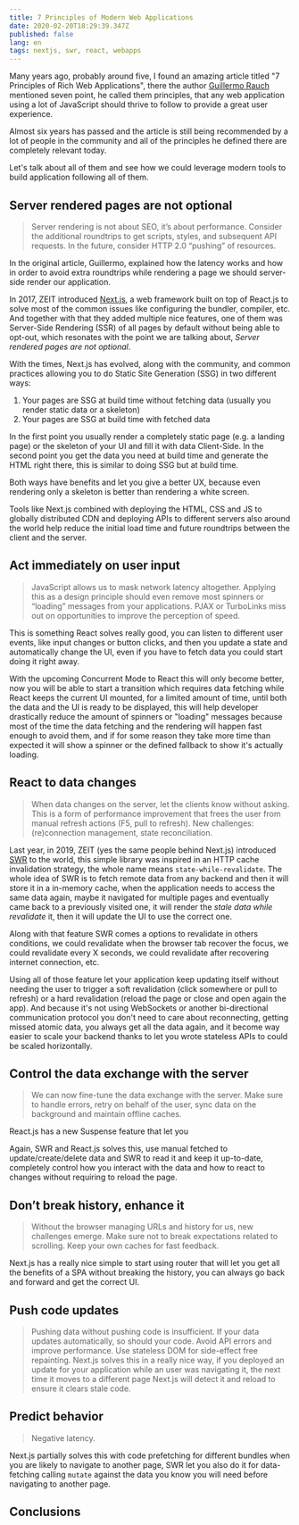 ```yaml
---
title: 7 Principles of Modern Web Applications
date: 2020-02-20T18:29:39.347Z
published: false
lang: en
tags: nextjs, swr, react, webapps
---
```


Many years ago, probably around five, I found an amazing article titled "7 Principles of Rich Web Applications", there the author [Guillermo Rauch](https://rauchg.com) mentioned seven point, he called them principles, that any web application using a lot of JavaScript should thrive to follow to provide a great user experience.

Almost six years has passed and the article is still being recommended by a lot of people in the community and all of the principles he defined there are completely relevant today.

Let's talk about all of them and see how we could leverage modern tools to build application following all of them.

## Server rendered pages are not optional

> Server rendering is not about SEO, it’s about performance. Consider the additional roundtrips to get scripts, styles, and subsequent API requests. In the future, consider HTTP 2.0 “pushing” of resources.

In the original article, Guillermo, explained how the latency works and how in order to avoid extra roundtrips while rendering a page we should server-side render our application.

In 2017, ZEIT introduced [Next.js](https://nextjs.org), a web framework built on top of React.js to solve most of the common issues like configuring the bundler, compiler, etc. And together with that they added multiple nice features, one of them was Server-Side Rendering (SSR) of all pages by default without being able to opt-out, which resonates with the point we are talking about, _Server rendered pages are not optional_.

With the times, Next.js has evolved, along with the community, and common practices allowing you to do Static Site Generation (SSG) in two different ways:

1. Your pages are SSG at build time without fetching data (usually you render static data or a skeleton)
2. Your pages are SSG at build time with fetched data

In the first point you usually render a completely static page (e.g. a landing page) or the skeleton of your UI and fill it with data Client-Side. In the second point you get the data you need at build time and generate the HTML right there, this is similar to doing SSG but at build time.

Both ways have benefits and let you give a better UX, because even rendering only a skeleton is better than rendering a white screen.

Tools like Next.js combined with deploying the HTML, CSS and JS to globally distributed CDN and deploying APIs to different servers also around the world help reduce the initial load time and future roundtrips between the client and the server.

## Act immediately on user input

> JavaScript allows us to mask network latency altogether. Applying this as a design principle should even remove most spinners or “loading” messages from your applications. PJAX or TurboLinks miss out on opportunities to improve the perception of speed.

This is something React solves really good, you can listen to different user events, like input changes or button clicks, and then you update a state and automatically change the UI, even if you have to fetch data you could start doing it right away.

With the upcoming Concurrent Mode to React this will only become better, now you will be able to start a transition which requires data fetching while React keeps the current UI mounted, for a limited amount of time, until both the data and the UI is ready to be displayed, this will help developer drastically reduce the amount of spinners or "loading" messages because most of the time the data fetching and the rendering will happen fast enough to avoid them, and if for some reason they take more time than expected it will show a spinner or the defined fallback to show it's actually loading.

## React to data changes

> When data changes on the server, let the clients know without asking. This is a form of performance improvement that frees the user from manual refresh actions (F5, pull to refresh). New challenges: (re)connection management, state reconciliation.

Last year, in 2019, ZEIT (yes the same people behind Next.js) introduced [SWR](https://swr.now.sh) to the world, this simple library was inspired in an HTTP cache invalidation strategy, the whole name means `state-while-revalidate`. The whole idea of SWR is to fetch remote data from any backend and then it will store it in a in-memory cache, when the application needs to access the same data again, maybe it navigated for multiple pages and eventually came back to a previously visited one, it will render the _stale data while revalidate_ it, then it will update the UI to use the correct one.

Along with that feature SWR comes a options to revalidate in others conditions, we could revalidate when the browser tab recover the focus, we could revalidate every X seconds, we could revalidate after recovering internet connection, etc.

Using all of those feature let your application keep updating itself without needing the user to trigger a soft revalidation (click somewhere or pull to refresh) or a hard revalidation (reload the page or close and open again the app). And because it's not using WebSockets or another bi-directional communication protocol you don't need to care about reconnecting, getting missed atomic data, you always get all the data again, and it become way easier to scale your backend thanks to let you wrote stateless APIs to could be scaled horizontally.

## Control the data exchange with the server

> We can now fine-tune the data exchange with the server. Make sure to handle errors, retry on behalf of the user, sync data on the background and maintain offline caches.

React.js has a new Suspense feature that let you 

Again, SWR and React.js solves this, use manual fetched to update/create/delete data and SWR to read it and keep it up-to-date, completely control how you interact with the data and how to react to changes without requiring to reload the page.

## Don’t break history, enhance it

> Without the browser managing URLs and history for us, new challenges emerge. Make sure not to break expectations related to scrolling. Keep your own caches for fast feedback.

Next.js has a really nice simple to start using router that will let you get all the benefits of a SPA without breaking the history, you can always go back and forward and get the correct UI.

## Push code updates

> Pushing data without pushing code is insufficient. If your data updates automatically, so should your code. Avoid API errors and improve performance. Use stateless DOM for side-effect free repainting.
Next.js solves this in a really nice way, if you deployed an update for your application while an user was navigating it, the next time it moves to a different page Next.js will detect it and reload to ensure it clears stale code.

## Predict behavior

> Negative latency.

Next.js partially solves this with code prefetching for different bundles when you are likely to navigate to another page, SWR let you also do it for data-fetching calling `mutate` against the data you know you will need before navigating to another page.

## Conclusions
